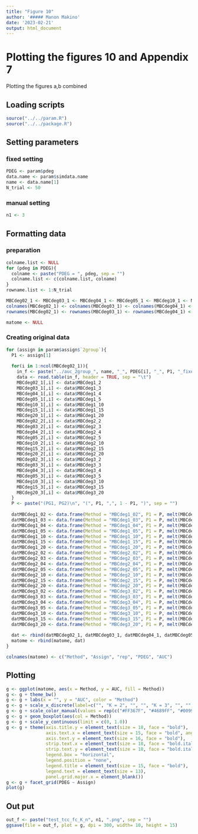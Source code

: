 ```yaml
---
title: "Figure 10"
author: '##### Manon Makino'
date: '2023-02-21'
output: html_document
---
```


# Plotting the figures 10 and Appendix 7

Plotting the figures a,b combined

## Loading scripts

```r
source("../../param.R")
source("../../package.R")
```

## Setting parameters

### fixed setting

```r
PDEG <- param$pdeg
data.name <- param$simdata.name
name <- data.name[1]
N_trial <- 50
```

### manual setting

```r
n1 <- 3
```

## Formatting data

### preparation

```r
colname.list <- NULL
for (pdeg in PDEG){
  colname <- paste("PDEG = ", pdeg, sep = "")
  colname.list <- c(colname.list, colname)
}
rowname.list <- 1:N_trial

MBCdeg02_1 <- MBCdeg03_1 <- MBCdeg04_1 <- MBCdeg05_1 <- MBCdeg10_1 <- MBCdeg15_1 <- MBCdeg20_1 <- MBCdeg02_2 <- MBCdeg03_2 <- MBCdeg04_2 <- MBCdeg05_2 <- MBCdeg10_2 <- MBCdeg15_2 <- MBCdeg20_2 <- MBCdeg02_3 <- MBCdeg03_3 <- MBCdeg04_3 <- MBCdeg05_3 <- MBCdeg10_3 <- MBCdeg15_3 <- MBCdeg20_3 <- matrix(0, ncol = length(PDEG), nrow = N_trial) 
colnames(MBCdeg02_1) <- colnames(MBCdeg03_1) <- colnames(MBCdeg04_1) <- colnames(MBCdeg05_1) <- colnames(MBCdeg10_1) <- colnames(MBCdeg15_1) <- colnames(MBCdeg20_1) <- colnames(MBCdeg02_2) <- colnames(MBCdeg03_2) <- colnames(MBCdeg04_2) <- colnames(MBCdeg05_2) <- colnames(MBCdeg10_2) <- colnames(MBCdeg15_2) <- colnames(MBCdeg20_2) <- colnames(MBCdeg02_3) <- colnames(MBCdeg03_3) <- colnames(MBCdeg04_3) <- colnames(MBCdeg05_3) <- colnames(MBCdeg10_3) <- colnames(MBCdeg15_3) <- colnames(MBCdeg20_3) <- colname.list
rownames(MBCdeg02_1) <- rownames(MBCdeg03_1) <- rownames(MBCdeg04_1) <- rownames(MBCdeg05_1) <- rownames(MBCdeg10_1) <- rownames(MBCdeg15_1) <- rownames(MBCdeg20_1) <- rownames(MBCdeg02_2) <- rownames(MBCdeg03_2) <- rownames(MBCdeg04_2) <- rownames(MBCdeg05_2) <- rownames(MBCdeg10_2) <- rownames(MBCdeg15_2) <- rownames(MBCdeg20_2) <- rownames(MBCdeg02_3) <- rownames(MBCdeg03_3) <- rownames(MBCdeg04_3) <- rownames(MBCdeg05_3) <- rownames(MBCdeg10_3) <- rownames(MBCdeg15_3) <- rownames(MBCdeg20_3) <- rowname.list

matome <- NULL
```

### Creating original data

```r
for (assign in param$assign$`2group`){
  P1 <- assign[1]
  
  for(i in 1:ncol(MBCdeg02_1)){
    in_f <- paste("../auc_2group_", name, "_", PDEG[i], "_", P1, "_fixed_n", n1, ".txt", sep = "")
    data <- read.table(in_f, header = TRUE, sep = "\t")
    MBCdeg02_1[,i] <- data$MBCdeg1_2
    MBCdeg03_1[,i] <- data$MBCdeg1_3
    MBCdeg04_1[,i] <- data$MBCdeg1_4
    MBCdeg05_1[,i] <- data$MBCdeg1_5
    MBCdeg10_1[,i] <- data$MBCdeg1_10
    MBCdeg15_1[,i] <- data$MBCdeg1_15
    MBCdeg20_1[,i] <- data$MBCdeg1_20
    MBCdeg02_2[,i] <- data$MBCdeg2_2
    MBCdeg03_2[,i] <- data$MBCdeg2_3
    MBCdeg04_2[,i] <- data$MBCdeg2_4
    MBCdeg05_2[,i] <- data$MBCdeg2_5
    MBCdeg10_2[,i] <- data$MBCdeg2_10
    MBCdeg15_2[,i] <- data$MBCdeg2_15
    MBCdeg20_2[,i] <- data$MBCdeg2_20
    MBCdeg02_3[,i] <- data$MBCdeg3_2
    MBCdeg03_3[,i] <- data$MBCdeg3_3
    MBCdeg04_3[,i] <- data$MBCdeg3_4
    MBCdeg05_3[,i] <- data$MBCdeg3_5
    MBCdeg10_3[,i] <- data$MBCdeg3_10
    MBCdeg15_3[,i] <- data$MBCdeg3_15
    MBCdeg20_3[,i] <- data$MBCdeg3_20
  }
  P <- paste("(PG1, PG2)\n", "(", P1, ",", 1 - P1, ")", sep = "")
  
  datMBCdeg1_02 <- data.frame(Method = "MBCdeg1_02", P1 = P, melt(MBCdeg1_02))
  datMBCdeg1_03 <- data.frame(Method = "MBCdeg1_03", P1 = P, melt(MBCdeg1_03))
  datMBCdeg1_04 <- data.frame(Method = "MBCdeg1_04", P1 = P, melt(MBCdeg1_04))
  datMBCdeg1_05 <- data.frame(Method = "MBCdeg1_05", P1 = P, melt(MBCdeg1_05))
  datMBCdeg1_10 <- data.frame(Method = "MBCdeg1_10", P1 = P, melt(MBCdeg1_10))
  datMBCdeg1_15 <- data.frame(Method = "MBCdeg1_15", P1 = P, melt(MBCdeg1_15))
  datMBCdeg1_20 <- data.frame(Method = "MBCdeg1_20", P1 = P, melt(MBCdeg1_20))
  datMBCdeg2_02 <- data.frame(Method = "MBCdeg2_02", P1 = P, melt(MBCdeg2_02))
  datMBCdeg2_03 <- data.frame(Method = "MBCdeg2_03", P1 = P, melt(MBCdeg2_03))
  datMBCdeg2_04 <- data.frame(Method = "MBCdeg2_04", P1 = P, melt(MBCdeg2_04))
  datMBCdeg2_05 <- data.frame(Method = "MBCdeg2_05", P1 = P, melt(MBCdeg2_05))
  datMBCdeg2_10 <- data.frame(Method = "MBCdeg2_10", P1 = P, melt(MBCdeg2_10))
  datMBCdeg2_15 <- data.frame(Method = "MBCdeg2_15", P1 = P, melt(MBCdeg2_15))
  datMBCdeg2_20 <- data.frame(Method = "MBCdeg2_20", P1 = P, melt(MBCdeg2_20))
  datMBCdeg3_02 <- data.frame(Method = "MBCdeg3_02", P1 = P, melt(MBCdeg3_02))
  datMBCdeg3_03 <- data.frame(Method = "MBCdeg3_03", P1 = P, melt(MBCdeg3_03))
  datMBCdeg3_04 <- data.frame(Method = "MBCdeg3_04", P1 = P, melt(MBCdeg3_04))
  datMBCdeg3_05 <- data.frame(Method = "MBCdeg3_05", P1 = P, melt(MBCdeg3_05))
  datMBCdeg3_10 <- data.frame(Method = "MBCdeg3_10", P1 = P, melt(MBCdeg3_10))
  datMBCdeg3_15 <- data.frame(Method = "MBCdeg3_15", P1 = P, melt(MBCdeg3_15))
  datMBCdeg3_20 <- data.frame(Method = "MBCdeg3_20", P1 = P, melt(MBCdeg3_20))
  
  dat <- rbind(datMBCdeg02_1, datMBCdeg03_1, datMBCdeg04_1, datMBCdeg05_1, datMBCdeg10_1, datMBCdeg15_1, datMBCdeg20_1, datMBCdeg02_2, datMBCdeg03_2, datMBCdeg04_2, datMBCdeg05_2, datMBCdeg10_2, datMBCdeg15_2, datMBCdeg20_2, datMBCdeg02_3, datMBCdeg03_3, datMBCdeg04_3, datMBCdeg05_3, datMBCdeg10_3, datMBCdeg15_3, datMBCdeg20_3)
  matome <- rbind(matome, dat)
}

colnames(matome) <- c("Method", "Assign", "rep", "PDEG", "AUC")
```

## Plotting

```r
g <- ggplot(matome, aes(x = Method, y = AUC, fill = Method))
g <- g + theme_bw()
g <- g + labs(x = "", y = "AUC", color = "Method")
g <- g + scale_x_discrete(label=c("", "K = 2", "", "", "K = 3", "", "", "K = 4", "", "", "K = 5", "", "", "K = 10", "", "", "K = 15", "", "", "K = 20", ""))
g <- g + scale_color_manual(values = rep(c("#FF367F", "#4689FF", "#009900"), 7)) + scale_fill_manual(values = rep("white", 21))
g <- g + geom_boxplot(aes(col = Method))
g <- g + scale_y_continuous(limit = c(0, 1.0))
g <- g + theme(axis.title.y = element_text(size = 18, face = "bold"),
               axis.text.x = element_text(size = 15, face = "bold", angle = 90),
               axis.text.y = element_text(size = 16, face = "bold"),
               strip.text.x = element_text(size = 18, face = "bold.italic"),
               strip.text.y = element_text(size = 18, face = "bold.italic"),
               legend.box = "horizontal", 
               legend.position = "none",
               legend.title = element_text(size = 15, face = "bold"),
               legend.text = element_text(size = 13),
               panel.grid.major.x = element_blank())
g <- g + facet_grid(PDEG ~ Assign)
plot(g)
```


## Out put

```r
out_f <- paste("test_tcc_fc_K_n", n1, ".png", sep = "")
ggsave(file = out_f, plot = g, dpi = 300, width= 10, height = 15)
```
